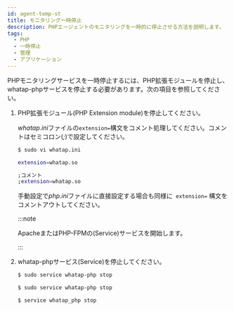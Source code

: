 ```yaml
---
id: agent-temp-st
title: モニタリング一時停止
description: PHPエージェントのモニタリングを一時的に停止させる方法を説明します。
tags:
  - PHP
  - 一時停止
  - 管理
  - アプリケーション
---
```



PHPモニタリングサービスを一時停止するには、PHP拡張モジュールを停止し、whatap-phpサービスを停止する必要があります。次の項目を参照してください。

1. PHP拡張モジュール(PHP Extension module)を停止してください。 

   *whatap.ini*ファイルの`extension=`構文をコメント処理してください。コメントはセミコロン(_;_)で設定してください。

   ```bash
   $ sudo vi whatap.ini

   extension=whatap.so

   ;コメント
   ;extension=whatap.so
   ```

   手動設定で*php.ini*ファイルに直接設定する場合も同様に` extension=` 構文をコメントアウトしてください。 

   :::note

   ApacheまたはPHP-FPMの(Service)サービスを開始します。

   :::

2. whatap-phpサービス(Service)を停止してください。

   <Tabs>
   <TabItem value="rdct" label="Red Hat/CentOS" default>

   ```bash
   $ sudo service whatap-php stop
   ```

   </TabItem>
   <TabItem value="dbub" label="Debian/Ubuntu">

   ```bash
   $ sudo service whatap-php stop
   ```

   </TabItem>
   <TabItem value="frbsd" label="FreeBSD">

   ```bash
   $ service whatap_php stop
   ```

   </TabItem>
   </Tabs>
